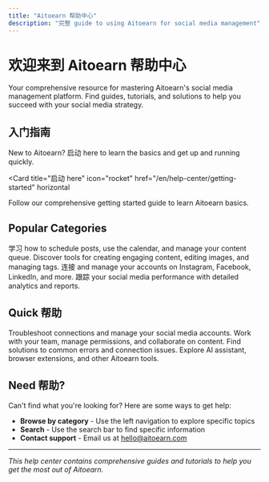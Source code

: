 ```yaml
---
title: "Aitoearn 帮助中心"
description: "完整 guide to using Aitoearn for social media management"
---
```


# 欢迎来到 Aitoearn 帮助中心

Your comprehensive resource for mastering Aitoearn's social media management platform. Find guides, tutorials, and solutions to help you succeed with your social media strategy.

## 入门指南

New to Aitoearn? 启动 here to learn the basics and get up and running quickly.

<Card
  title="启动 here"
  icon="rocket"
  href="/en/help-center/getting-started"
  horizontal
>
  Follow our comprehensive getting started guide to learn Aitoearn basics.
</Card>

## Popular Categories

<Columns cols={2}>
  <Card
    title="发布功能"
    icon="calendar"
    href="/en/help-center/publishing"
  >
    学习 how to schedule posts, use the calendar, and manage your content queue.
  </Card>
  <Card
    title="内容创建"
    icon="pen-to-square"
    href="/en/help-center/content-creation"
  >
    Discover tools for creating engaging content, editing images, and managing tags.
  </Card>
  <Card
    title="社交平台"
    icon="share-nodes"
    href="/en/help-center/social-platforms"
  >
    连接 and manage your accounts on Instagram, Facebook, LinkedIn, and more.
  </Card>
  <Card
    title="分析功能"
    icon="chart-line"
    href="/en/help-center/analytics"
  >
    跟踪 your social media performance with detailed analytics and reports.
  </Card>
</Columns>

## Quick 帮助

<Columns cols={2}>
  <Card
    title="渠道管理"
    icon="link"
    href="/en/help-center/channel-management"
  >
    Troubleshoot connections and manage your social media accounts.
  </Card>
  <Card
    title="团队协作"
    icon="users"
    href="/en/help-center/team-collaboration"
  >
    Work with your team, manage permissions, and collaborate on content.
  </Card>
  <Card
    title="错误库"
    icon="exclamation-triangle"
    href="/en/help-center/error-library"
  >
    Find solutions to common errors and connection issues.
  </Card>
  <Card
    title="工具和集成"
    icon="puzzle-piece"
    href="/en/help-center/tools-integrations"
  >
    Explore AI assistant, browser extensions, and other Aitoearn tools.
  </Card>
</Columns>

## Need 帮助?

Can't find what you're looking for? Here are some ways to get help:

- **Browse by category** - Use the left navigation to explore specific topics
- **Search** - Use the search bar to find specific information
- **Contact support** - Email us at [hello@aitoearn.com](mailto:hello@aitoearn.com)

---

*This help center contains comprehensive guides and tutorials to help you get the most out of Aitoearn.*

